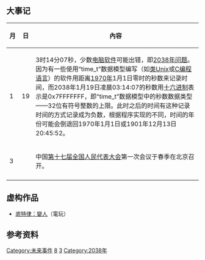 {{問題條目|

{{Request translation}}

{{Unreferenced|time=2014-03-13T14:51:01+00:00}}

}}

{{年|2038}}

== 大事记 ==
{| class="wikitable"
|-
!月!!日!!內容
|-
| 1 || 19 || 3时14分07秒，少数[[电脑|电脑]][[软件|软件]]可能出错，即[[2038年问题|2038年问题]]。因为有一些使用“time_t”数据模型编写（如[[类Unix|类Unix]]或[[C编程语言|C编程语言]]）的软件用距离[[1970年|1970年]]1月1日零时的秒数来记录时间，而2038年1月19日凌晨03:14:07的秒数用[[十六进制|十六进制]]表示是0x7FFFFFFF，即“time_t”数据模型中的秒数数据类型——32位有符号整数的上限。此时之后的时间有这种记录时间的方式记录成为负数，根据程序实现的不同，时间的年份可能会倒退回1970年1月1日或1901年12月13日20:45:52。
|-
| 3 ||  || 中国[[第十七届全国人民代表大会|第十七届全国人民代表大会]]第一次会议于春季在北京召开。
|-
|}

==虚构作品==
*[[底特律：變人|底特律：變人]]（電玩）

==参考资料==
{{reflist}}


[[Category:未来事件|Category:未来事件]]

[[Category:2030年代|8]]
[[Category:21世纪各年|3]]
[[Category:2038年|Category:2038年]]